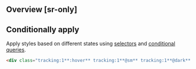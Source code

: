 ## Overview [sr-only]
<Overview/>

## Conditionally apply
Apply styles based on different states using [selectors](/guide/state-selectors) and [conditional queries](/guide/conditional-queries).
```html
<div class="tracking:1**:hover** tracking:1**@sm** tracking:1**@dark** tracking:1**@print**">…</div>
```

